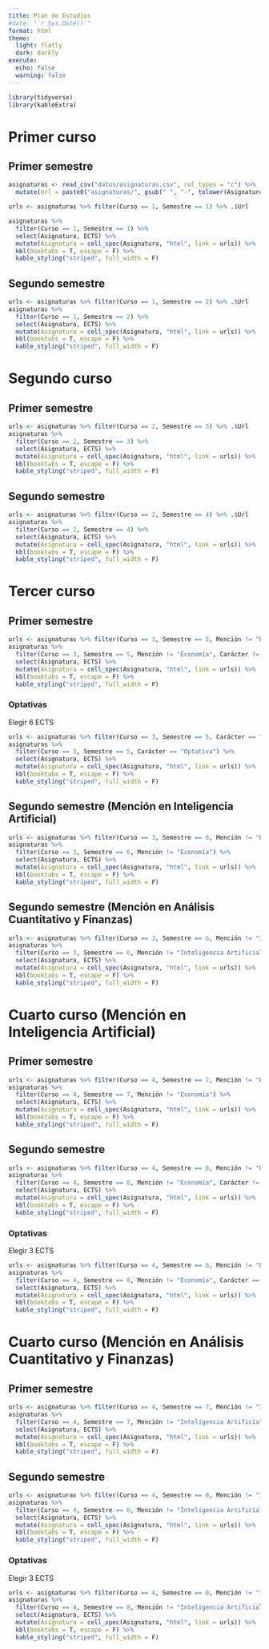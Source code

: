 ```yaml
---
title: Plan de Estudios
#date: "`r Sys.Date()`"
format: html
theme:
  light: flatly
  dark: darkly
execute: 
  echo: false
  warning: false
---
```


```r
library(tidyverse)
library(kableExtra)
```

# Primer curso

## Primer semestre

```r
asignaturas <- read_csv("datos/asignaturas.csv", col_types = "c") %>%
  mutate(Url = paste0("asignaturas/", gsub(" ", "-", tolower(Asignatura)), ".html" ))

urls <- asignaturas %>% filter(Curso == 1, Semestre == 1) %>% .$Url

asignaturas %>% 
  filter(Curso == 1, Semestre == 1) %>%
  select(Asignatura, ECTS) %>%
  mutate(Asignatura = cell_spec(Asignatura, "html", link = urls)) %>%
  kbl(booktabs = T, escape = F) %>%
  kable_styling("striped", full_width = F)
```

## Segundo semestre

```r
urls <- asignaturas %>% filter(Curso == 1, Semestre == 2) %>% .$Url
asignaturas %>% 
  filter(Curso == 1, Semestre == 2) %>%
  select(Asignatura, ECTS) %>%
  mutate(Asignatura = cell_spec(Asignatura, "html", link = urls)) %>%
  kbl(booktabs = T, escape = F) %>%
  kable_styling("striped", full_width = F)
```

# Segundo curso

## Primer semestre

```r
urls <- asignaturas %>% filter(Curso == 2, Semestre == 3) %>% .$Url
asignaturas %>% 
  filter(Curso == 2, Semestre == 3) %>%
  select(Asignatura, ECTS) %>%
  mutate(Asignatura = cell_spec(Asignatura, "html", link = urls)) %>%
  kbl(booktabs = T, escape = F) %>%
  kable_styling("striped", full_width = F)
```

## Segundo semestre

```r
urls <- asignaturas %>% filter(Curso == 2, Semestre == 4) %>% .$Url
asignaturas %>%
  filter(Curso == 2, Semestre == 4) %>%
  select(Asignatura, ECTS) %>%
  mutate(Asignatura = cell_spec(Asignatura, "html", link = urls)) %>%
  kbl(booktabs = T, escape = F) %>%
  kable_styling("striped", full_width = F)
```

# Tercer curso

## Primer semestre

```r
urls <- asignaturas %>% filter(Curso == 3, Semestre == 5, Mención != "Economía", Carácter != "Optativa") %>% .$Url
asignaturas %>% 
  filter(Curso == 3, Semestre == 5, Mención != "Economía", Carácter != "Optativa") %>%
  select(Asignatura, ECTS) %>%
  mutate(Asignatura = cell_spec(Asignatura, "html", link = urls)) %>%
  kbl(booktabs = T, escape = F) %>%
  kable_styling("striped", full_width = F)
```

### Optativas

Elegir 6 ECTS

```r
urls <- asignaturas %>% filter(Curso == 3, Semestre == 5, Carácter == "Optativa") %>% .$Url
asignaturas %>% 
  filter(Curso == 3, Semestre == 5, Carácter == "Optativa") %>%
  select(Asignatura, ECTS) %>%
  mutate(Asignatura = cell_spec(Asignatura, "html", link = urls)) %>%
  kbl(booktabs = T, escape = F) %>%
  kable_styling("striped", full_width = F)
```

## Segundo semestre (Mención en Inteligencia Artificial)

```r
urls <- asignaturas %>% filter(Curso == 3, Semestre == 6, Mención != "Economía") %>% .$Url
asignaturas %>% 
  filter(Curso == 3, Semestre == 6, Mención != "Economía") %>%
  select(Asignatura, ECTS) %>%
  mutate(Asignatura = cell_spec(Asignatura, "html", link = urls)) %>%
  kbl(booktabs = T, escape = F) %>%
  kable_styling("striped", full_width = F)
```

## Segundo semestre (Mención en Análisis Cuantitativo y Finanzas)

```r
urls <- asignaturas %>% filter(Curso == 3, Semestre == 6, Mención != "Inteligencia Artificial") %>% .$Url
asignaturas %>% 
  filter(Curso == 3, Semestre == 6, Mención != "Inteligencia Artificial") %>%
  select(Asignatura, ECTS) %>%
  mutate(Asignatura = cell_spec(Asignatura, "html", link = urls)) %>%
  kbl(booktabs = T, escape = F) %>%
  kable_styling("striped", full_width = F)
```

# Cuarto curso (Mención en Inteligencia Artificial)

## Primer semestre

```r
urls <- asignaturas %>% filter(Curso == 4, Semestre == 7, Mención != "Economía") %>% .$Url
asignaturas %>% 
  filter(Curso == 4, Semestre == 7, Mención != "Economía") %>%
  select(Asignatura, ECTS) %>%
  mutate(Asignatura = cell_spec(Asignatura, "html", link = urls)) %>%
  kbl(booktabs = T, escape = F) %>%
  kable_styling("striped", full_width = F)
```

## Segundo semestre

```r
urls <- asignaturas %>% filter(Curso == 4, Semestre == 8, Mención != "Economía", Carácter != "Optativa de Mención") %>% .$Url
asignaturas %>% 
  filter(Curso == 4, Semestre == 8, Mención != "Economía", Carácter != "Optativa de Mención") %>%
  select(Asignatura, ECTS) %>%
  mutate(Asignatura = cell_spec(Asignatura, "html", link = urls)) %>%
  kbl(booktabs = T, escape = F) %>%
  kable_styling("striped", full_width = F)
```

### Optativas

Elegir 3 ECTS

```r
urls <- asignaturas %>% filter(Curso == 4, Semestre == 8, Mención != "Economía", Carácter == "Optativa de Mención") %>% .$Url
asignaturas %>% 
  filter(Curso == 4, Semestre == 8, Mención != "Economía", Carácter == "Optativa de Mención") %>%
  select(Asignatura, ECTS) %>%
  mutate(Asignatura = cell_spec(Asignatura, "html", link = urls)) %>%
  kbl(booktabs = T, escape = F) %>%
  kable_styling("striped", full_width = F)
```

# Cuarto curso (Mención en Análisis Cuantitativo y Finanzas)

## Primer semestre

```r
urls <- asignaturas %>% filter(Curso == 4, Semestre == 7, Mención != "Inteligencia Artificial") %>% .$Url
asignaturas %>% 
  filter(Curso == 4, Semestre == 7, Mención != "Inteligencia Artificial") %>%
  select(Asignatura, ECTS) %>%
  mutate(Asignatura = cell_spec(Asignatura, "html", link = urls)) %>%
  kbl(booktabs = T, escape = F) %>%
  kable_styling("striped", full_width = F)
```

## Segundo semestre

```r
urls <- asignaturas %>% filter(Curso == 4, Semestre == 8, Mención != "Inteligencia Artificial", Carácter != "Optativa de Mención") %>% .$Url
asignaturas %>% 
  filter(Curso == 4, Semestre == 8, Mención != "Inteligencia Artificial", Carácter != "Optativa de Mención") %>%
  select(Asignatura, ECTS) %>%
  mutate(Asignatura = cell_spec(Asignatura, "html", link = urls)) %>%
  kbl(booktabs = T, escape = F) %>%
  kable_styling("striped", full_width = F)
```

### Optativas

Elegir 3 ECTS

```r
urls <- asignaturas %>% filter(Curso == 4, Semestre == 8, Mención != "Inteligencia Artificial", Carácter == "Optativa de Mención") %>% .$Url
asignaturas %>% 
  filter(Curso == 4, Semestre == 8, Mención != "Inteligencia Artificial", Carácter == "Optativa de Mención") %>%
  select(Asignatura, ECTS) %>%
  mutate(Asignatura = cell_spec(Asignatura, "html", link = urls)) %>%
  kbl(booktabs = T, escape = F) %>%
  kable_styling("striped", full_width = F)
```
